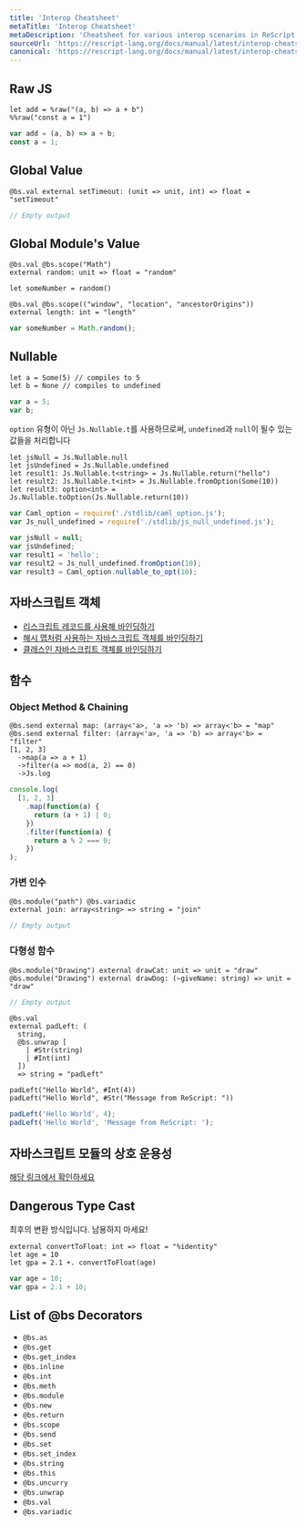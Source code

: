 ```yaml
---
title: 'Interop Cheatsheet'
metaTitle: 'Interop Cheatsheet'
metaDescription: 'Cheatsheet for various interop scenarios in ReScript'
sourceUrl: 'https://rescript-lang.org/docs/manual/latest/interop-cheatsheet'
canonical: 'https://rescript-lang.org/docs/manual/latest/interop-cheatsheet'
---
```


<!-- TODO: this should be a glossary instead -->

## Raw JS

```reason
let add = %raw("(a, b) => a + b")
%%raw("const a = 1")
```

```js
var add = (a, b) => a + b;
const a = 1;
```

## Global Value

```reason
@bs.val external setTimeout: (unit => unit, int) => float = "setTimeout"
```

```js
// Empty output
```

## Global Module's Value

```reason
@bs.val @bs.scope("Math")
external random: unit => float = "random"

let someNumber = random()

@bs.val @bs.scope(("window", "location", "ancestorOrigins"))
external length: int = "length"
```

```js
var someNumber = Math.random();
```

## Nullable

```reason
let a = Some(5) // compiles to 5
let b = None // compiles to undefined
```

```js
var a = 5;
var b;
```

`option` 유형이 아닌 `Js.Nullable.t`를 사용하므로써, `undefined`과 `null`이 될수 있는 값들을 처리합니다

```reason
let jsNull = Js.Nullable.null
let jsUndefined = Js.Nullable.undefined
let result1: Js.Nullable.t<string> = Js.Nullable.return("hello")
let result2: Js.Nullable.t<int> = Js.Nullable.fromOption(Some(10))
let result3: option<int> = Js.Nullable.toOption(Js.Nullable.return(10))
```

```js
var Caml_option = require('./stdlib/caml_option.js');
var Js_null_undefined = require('./stdlib/js_null_undefined.js');

var jsNull = null;
var jsUndefined;
var result1 = 'hello';
var result2 = Js_null_undefined.fromOption(10);
var result3 = Caml_option.nullable_to_opt(10);
```

## 자바스크립트 객체

- [리스크립트 레코드를 사용해 바인딩하기](https://green-labs.github.io/rescript-in-korean/JavaScript-Interop/04-Bind-to-JS-Object#%EB%A0%88%EC%BD%94%EB%93%9C%EC%B2%98%EB%9F%BC%EC%82%AC%EC%9A%A9%ED%95%98%EB%8A%94%EC%9E%90%EB%B0%94%EC%8A%A4%ED%81%AC%EB%A6%BD%ED%8A%B8%EA%B0%9D%EC%B2%B4%EB%A5%BC%EB%B0%94%EC%9D%B8%EB%94%A9%ED%95%98%EA%B8%B0)
- [해시 맵처럼 사용하는 자바스크립트 객체를 바인딩하기](https://green-labs.github.io/rescript-in-korean/JavaScript-Interop/04-Bind-to-JS-Object#%ED%95%B4%EC%8B%9C%EB%A7%B5%EC%B2%98%EB%9F%BC%EC%82%AC%EC%9A%A9%ED%95%98%EB%8A%94%EC%9E%90%EB%B0%94%EC%8A%A4%ED%81%AC%EB%A6%BD%ED%8A%B8%EA%B0%9D%EC%B2%B4%EB%A5%BC%EB%B0%94%EC%9D%B8%EB%94%A9%ED%95%98%EA%B8%B0)
- [클래스인 자바스크립트 객체를 바인딩하기](https://green-labs.github.io/rescript-in-korean/JavaScript-Interop/04-Bind-to-JS-Object#%ED%81%B4%EB%9E%98%EC%8A%A4%EC%9D%B8%EC%9E%90%EB%B0%94%EC%8A%A4%ED%81%AC%EB%A6%BD%ED%8A%B8%EA%B0%9D%EC%B2%B4%EB%A5%BC%EB%B0%94%EC%9D%B8%EB%94%A9%ED%95%98%EA%B8%B0)

## 함수

### Object Method & Chaining

```reason
@bs.send external map: (array<'a>, 'a => 'b) => array<'b> = "map"
@bs.send external filter: (array<'a>, 'a => 'b) => array<'b> = "filter"
[1, 2, 3]
  ->map(a => a + 1)
  ->filter(a => mod(a, 2) == 0)
  ->Js.log
```

```js
console.log(
  [1, 2, 3]
    .map(function(a) {
      return (a + 1) | 0;
    })
    .filter(function(a) {
      return a % 2 === 0;
    })
);
```

### 가변 인수

```reason
@bs.module("path") @bs.variadic
external join: array<string> => string = "join"
```

```js
// Empty output
```

### 다형성 함수

```reason
@bs.module("Drawing") external drawCat: unit => unit = "draw"
@bs.module("Drawing") external drawDog: (~giveName: string) => unit = "draw"
```

```js
// Empty output
```

```reason
@bs.val
external padLeft: (
  string,
  @bs.unwrap [
    | #Str(string)
    | #Int(int)
  ])
  => string = "padLeft"

padLeft("Hello World", #Int(4))
padLeft("Hello World", #Str("Message from ReScript: "))
```

```js
padLeft('Hello World', 4);
padLeft('Hello World', 'Message from ReScript: ');
```

## 자바스크립트 모듈의 상호 운용성

[해당 링크에서 확인하세요](https://green-labs.github.io/rescript-in-korean/JavaScript-Interop/06-Import-from-Export-to-JS)

## Dangerous Type Cast

최후의 변환 방식입니다. 남용하지 마세요!

```reason
external convertToFloat: int => float = "%identity"
let age = 10
let gpa = 2.1 +. convertToFloat(age)
```

```js
var age = 10;
var gpa = 2.1 + 10;
```

## List of @bs Decorators

- `@bs.as`
- `@bs.get`
- `@bs.get_index`
- `@bs.inline`
- `@bs.int`
- `@bs.meth`
- `@bs.module`
- `@bs.new`
- `@bs.return`
- `@bs.scope`
- `@bs.send`
- `@bs.set`
- `@bs.set_index`
- `@bs.string`
- `@bs.this`
- `@bs.uncurry`
- `@bs.unwrap`
- `@bs.val`
- `@bs.variadic`
